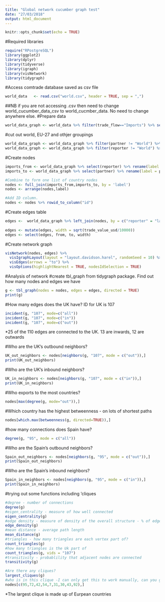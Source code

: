 ```yaml
---
title: "Global network cucumber graph test"
date: "27/03/2018"
output: html_document
---
```


```r
knitr::opts_chunk$set(echo = TRUE)
```

#Required libraries
```r
require("RPostgreSQL")
library(ggplot2)
library(dplyr)
library(tidyverse)
library(igraph)
library(visNetwork)
library(tidygraph)
```

#Access comtrade database saved as csv file
```r
world_data   <- read.csv("world.csv", header = TRUE, sep = ",")
```

##NB if you are not accessing .csv then need to change world_cucumber_data_csv to world_cucmber_data. No need to change anywhere else. 
#Prepare data
```r
world_data_graph <- world_data %>% filter(trade_flow=="Imports") %>% select(period,reporter,partner,trade_value_usd) %>% mutate(period = paste0(period,"01")) %>% mutate(period = as.Date(period, "%Y%m%d"))
```


#cut out world, EU-27 and othjer groupings
```r
world_data_graph <- world_data_graph %>% filter(partner != "World") %>% filter(partner != "EU-27")%>% filter(partner != "Other Asia, nes") %>% filter(partner != "Other Europe, nes") %>% filter(partner != "Area, nes")
world_data_graph <- world_data_graph %>% filter(reporter != "World") %>% filter(reporter != "EU-27")%>% filter(reporter != "Other Asia, nes") %>% filter(reporter != "Other Europe, nes") %>% filter(reporter != "Area, nes")
```

#Create nodes 
```r
imports_from <- world_data_graph %>% select(reporter) %>% rename(label = reporter) %>% distinct(label)
imports_to <- world_data_graph %>% select(partner) %>% rename(label = partner) %>% distinct(label)

#Combine to form one list of country nodes
nodes <- full_join(imports_from,imports_to, by = 'label')
nodes <- arrange(nodes,label)

#Add ID column. 
nodes <- nodes %>% rowid_to_column("id")
```

#Create edges table 
```r
edges <-  world_data_graph %>% left_join(nodes, by = c("reporter" = "label")) %>% rename(to = id) %>% left_join(nodes, by = c("partner"  = "label")) %>% rename(from = id)
          
edges <- mutate(edges, width = sqrt(trade_value_usd/10000))
edges <- select(edges, from, to, width)

```

#Create network graph
```r
visNetwork(nodes, edges) %>% 
  visIgraphLayout(layout = "layout.davidson.harel", randomSeed = 10) %>%
  visEdges(arrows = "to") %>%
  visOptions(highlightNearest = TRUE, nodesIdSelection = TRUE) 
```

#Analysis of network
#create tbl_graph from tidygraph package. Find out how many nodes and edges we have
```r
g <- tbl_graph(nodes = nodes, edges = edges, directed = TRUE) 
print(g)

```

#How many edges does the UK have? ID for UK is 107
```r
incident(g, "107", mode=c("all"))
incident(g, "107", mode=c("in"))
incident(g, "107", mode=c("out"))
```

*25 of the 110 edges are connected to the UK. 13 are inwards, 12 are outwards

#Who are the UK's outbound neighbors?
```r
UK_out_neighbors <- nodes[neighbors(g, "107", mode = c("out")),]
print(UK_out_neighbors)
```
#Who are the UK's inbound neighbors?
```r
UK_in_neighbors <- nodes[neighbors(g, "107", mode = c("in")),]
print(UK_in_neighbors)
```

#Who exports to the most countries?
```r
nodes[max(degree(g, mode="out")),]

```


#Which country has the highest betweenness - on lots of shortest paths
```r
nodes[which.max(betweenness(g, directed=TRUE)),]
```

#how many connections does Spain have?
```r
degree(g, "95", mode = c("all"))
```
#Who are the Spain's outbound neighbors?
```r
Spain_out_neighbors <- nodes[neighbors(g, "95", mode = c("out")),]
print(Spain_out_neighbors)
```

#Who are the Spain's inbound neighbors?
```r
Spain_in_neighbors <- nodes[neighbors(g, "95", mode = c("in")),]
print(Spain_in_neighbors)
```

#trying out some functions including 'cliques
```r
#degree - number of connections
degree(g)
#eigen_centrality - measure of how well connected
eigen_centrality(g)
#edge density - measure of density of the overall structure - % of edges out of all possible
edge_density(g)
#mean distance - average path length
mean_distance(g)
#triangles - how many triangles are each vertex part of?
count_triangles(g)
#how many triangles is the Uk part of
count_triangles(g, vids = "107")
#transitivity - probablility that adjacent nodes are connected
transitivity(g)

#Are there any cliques?
largest_cliques(g)
#who is in this clique -I can only get this to work manually, can you get it to work? 
nodes[c(95,72,42,54,7,31,30,43,92),]
```
*The largest clique is made up of Eurpean countries
